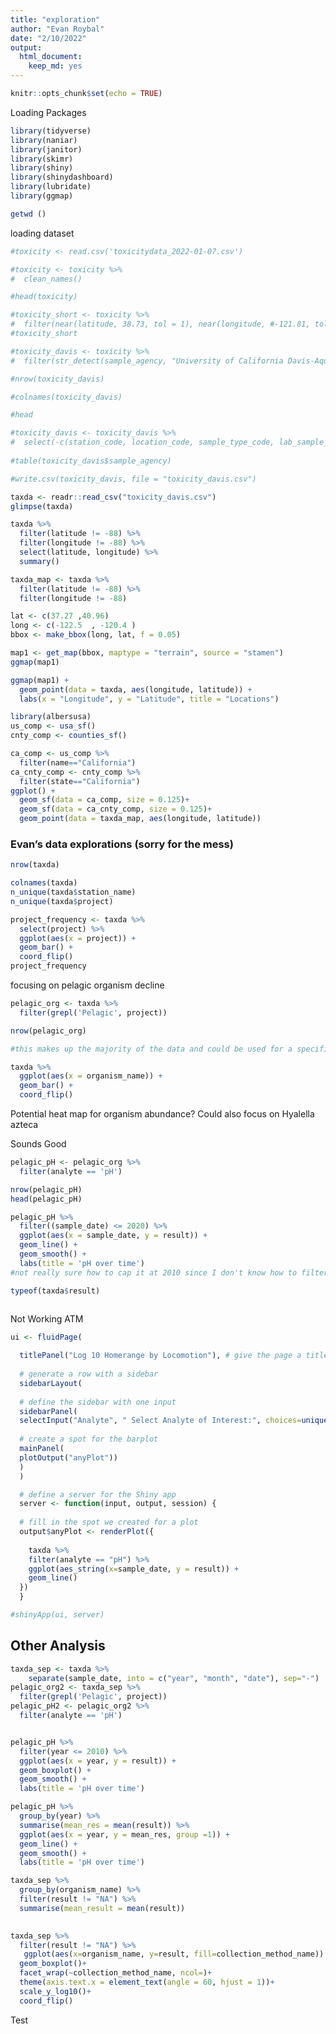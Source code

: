 ```yaml
---
title: "exploration"
author: "Evan Roybal"
date: "2/10/2022"
output: 
  html_document: 
    keep_md: yes
---
```


```r
knitr::opts_chunk$set(echo = TRUE)
```


Loading Packages
```r
library(tidyverse)
library(naniar)
library(janitor)
library(skimr)
library(shiny)
library(shinydashboard)
library(lubridate)
library(ggmap)
```

```r
getwd ()
```


loading dataset 
```r
#toxicity <- read.csv('toxicitydata_2022-01-07.csv')

#toxicity <- toxicity %>%
#  clean_names()

#head(toxicity)

#toxicity_short <- toxicity %>%
#  filter(near(latitude, 38.73, tol = 1), near(longitude, #-121.81, tol = 1))
#toxicity_short

#toxicity_davis <- toxicity %>%
#  filter(str_detect(sample_agency, "University of California Davis-Aquatic Toxicology Lab"))

#nrow(toxicity_davis)

#colnames(toxicity_davis)

#head

#toxicity_davis <- toxicity_davis %>%
#  select(-c(station_code, location_code, sample_type_code, lab_sample_id, batch_verification_code, compliance_code, sample_comments, collection_comments, tox_test_comments, time_point_comments, tox_result_comments, tox_batch_comments, event_code, protocol_code, lab_submission_code, location_detail_wq_comments, sample_id))
         
#table(toxicity_davis$sample_agency)

#write.csv(toxicity_davis, file = "toxicity_davis.csv")

```

```r
taxda <- readr::read_csv("toxicity_davis.csv")
glimpse(taxda)
```

```r
taxda %>%
  filter(latitude != -88) %>%
  filter(longitude != -88) %>%
  select(latitude, longitude) %>%
  summary()
```

```r
taxda_map <- taxda %>%
  filter(latitude != -88) %>%
  filter(longitude != -88) 
```


```r
lat <- c(37.27 ,40.96)
long <- c(-122.5  , -120.4 )
bbox <- make_bbox(long, lat, f = 0.05)
```

```r
map1 <- get_map(bbox, maptype = "terrain", source = "stamen")
ggmap(map1)
```
```r
ggmap(map1) + 
  geom_point(data = taxda, aes(longitude, latitude)) +
  labs(x = "Longitude", y = "Latitude", title = "Locations")
```

```r
library(albersusa)
us_comp <- usa_sf()
cnty_comp <- counties_sf()

ca_comp <- us_comp %>%
  filter(name=="California")
ca_cnty_comp <- cnty_comp %>% 
  filter(state=="California")
ggplot() +
  geom_sf(data = ca_comp, size = 0.125)+
  geom_sf(data = ca_cnty_comp, size = 0.125)+
  geom_point(data = taxda_map, aes(longitude, latitude))
```


### Evan's data explorations (sorry for the mess)
```r
nrow(taxda)

colnames(taxda)
n_unique(taxda$station_name)
n_unique(taxda$project)
```

```r
project_frequency <- taxda %>%
  select(project) %>%
  ggplot(aes(x = project)) +
  geom_bar() +
  coord_flip()
project_frequency
```

focusing on pelagic organism decline
```r
pelagic_org <- taxda %>%
  filter(grepl('Pelagic', project))

nrow(pelagic_org)

#this makes up the majority of the data and could be used for a specific analysis that targets the ocean
```

```r
taxda %>%
  ggplot(aes(x = organism_name)) +
  geom_bar() +
  coord_flip()
```
Potential heat map for organism abundance?
Could also focus on Hyalella azteca

Sounds Good


```r
pelagic_pH <- pelagic_org %>%
  filter(analyte == 'pH')

nrow(pelagic_pH)
head(pelagic_pH)

pelagic_pH %>%
  filter((sample_date) <= 2020) %>%
  ggplot(aes(x = sample_date, y = result)) +
  geom_line() +
  geom_smooth() +
  labs(title = 'pH over time')
#not really sure how to cap it at 2010 since I don't know how to filter dates
```

```r
typeof(taxda$result)
```

```r

```




Not Working ATM
```r
ui <- fluidPage(    
  
  titlePanel("Log 10 Homerange by Locomotion"), # give the page a title
  
  # generate a row with a sidebar
  sidebarLayout(      
    
  # define the sidebar with one input
  sidebarPanel(
  selectInput("Analyte", " Select Analyte of Interest:", choices=unique(taxda$analyte)), hr()),
    
  # create a spot for the barplot
  mainPanel(
  plotOutput("anyPlot"))
  )
  )

  # define a server for the Shiny app
  server <- function(input, output, session) {
  
  # fill in the spot we created for a plot
  output$anyPlot <- renderPlot({
    
    taxda %>% 
    filter(analyte == "pH") %>%
    ggplot(aes_string(x=sample_date, y = result)) + 
    geom_line()
  })
  }

#shinyApp(ui, server)

```

## Other Analysis

```r
taxda_sep <- taxda %>%
    separate(sample_date, into = c("year", "month", "date"), sep="-") 
pelagic_org2 <- taxda_sep %>%
  filter(grepl('Pelagic', project))
pelagic_pH2 <- pelagic_org2 %>%
  filter(analyte == 'pH')


pelagic_pH %>%
  filter(year <= 2010) %>%
  ggplot(aes(x = year, y = result)) +
  geom_boxplot() +
  geom_smooth() +
  labs(title = 'pH over time')
```




```r
pelagic_pH %>%
  group_by(year) %>%
  summarise(mean_res = mean(result)) %>%
  ggplot(aes(x = year, y = mean_res, group =1)) +
  geom_line() +
  geom_smooth() +
  labs(title = 'pH over time')
```

```r
taxda_sep %>%
  group_by(organism_name) %>%
  filter(result != "NA") %>%
  summarise(mean_result = mean(result)) 
  
```

```r
taxda_sep %>%
  filter(result != "NA") %>%
   ggplot(aes(x=organism_name, y=result, fill=collection_method_name)) + 
  geom_boxplot()+ 
  facet_wrap(~collection_method_name, ncol=)+
  theme(axis.text.x = element_text(angle = 60, hjust = 1))+
  scale_y_log10()+
  coord_flip()
```

Test